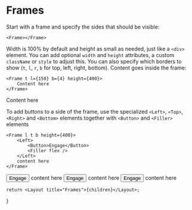 
# Frames

Start with a frame and specify the sides that should be visible:

```
<Frame></Frame>
```

<Frame></Frame>

Width is 100% by default and height as small as needed, just like a `<div>` element. You can add optional `width` and `height` attributes, a custom `className` or `style` to adjust this. You can also specify which borders to show (`t`, `l`, `r`, `b` for top, left, right, bottom). Content goes inside the frame:

```
<Frame t l={150} b={4} height={400}>
    Content here
</Frame>
```

<Frame t l={150} b={4} height={400}>
    Content here
</Frame>

To add buttons to a side of the frame, use the specialized `<Left>`, `<Top>`, `<Right>` and `<Bottom>` elements together with `<Button>` and `<Filler>` elements

```
<Frame l t b height={400}>
    <Left>
        <Button>Engage</Button>
        <Filler flex />
    </Left>
    content here
</Frame>
```

<Frame l t b height={400}>
    <Left>
        <Button>Engage</Button>
        <Filler flex />
    </Left>
    content here
</Frame>
<Frame l={100} t={4} height={400} className="lcars-gray" ro={20} ri={16}>
    <Left>
        <Button outline>Engage</Button>
        <Filler flex />
    </Left>
    <Frame l={2} t={2} ri={12} ro={12} flex>
        <Frame r={24} b={12} flex ri={48} ro={64}>
            content here
        </Frame>
    </Frame>
</Frame>
<Frame l={100} t={4} height={400} className="lcars-gray" ro={20} ri={16}>
    <Left>
        <Button>Engage</Button>
        <Filler flex />
    </Left>
    <Frame l={2} t={2} ri={12} ro={12} flex>
        <Frame r={24} b={12} flex ri={48} ro={64}>
            content here
        </Frame>
    </Frame>
</Frame>

    return <Layout title="Frames">{children}</Layout>;
}
